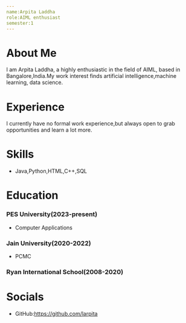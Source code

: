 ```yaml
---
name:Arpita Laddha
role:AIML enthusiast
semester:1
---
```


# About Me

I am Arpita Laddha, a highly enthusiastic in the field of AIML, based in Bangalore,India.My work interest finds artificial intelligence,machine learning, data science.

# Experience

I currently have no formal work experience,but always open to grab opportunities and learn a lot more.

# Skills

- Java,Python,HTML,C++,SQL

# Education

### PES University(2023-present)
- Computer Applications

### Jain University(2020-2022)
- PCMC

### Ryan International School(2008-2020)

# Socials

- GitHub:https://github.com/larpita
  
